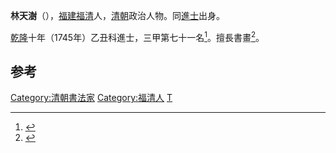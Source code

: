 '''林天澍'''（{{bd|?||?|}}），[[福建|福建]][[福清|福清]]人，[[清朝|清朝]]政治人物。同[[進士|進士]]出身。

[[乾隆|乾隆]]十年（1745年）乙丑科進士，三甲第七十一名<ref>{{cite book|editor=朱保炯|title=明清进士题名碑录索引 全3册|date=1980年2月|publisher=上海：上海古籍出版社|pages=2717|accessdate=2016-11-10}}</ref>。擅長書畫<ref>{{cite book|author1=赵禄祥|title=中国美术家大辞典 下|date=2007年7月|publisher=北京：北京出版社|isbn=978-7-200-06879-5|pages=1181|accessdate=2016-11-10}}</ref>。

==参考==
{{reflist}}
{{清朝人物小作品}}
{{乾隆十年乙丑科殿試金榜}}
{{DEFAULTSORT:Lin林}}
[[Category:清朝書法家|Category:清朝書法家]]
[[Category:福清人|Category:福清人]]
[[Category:林姓|T]]